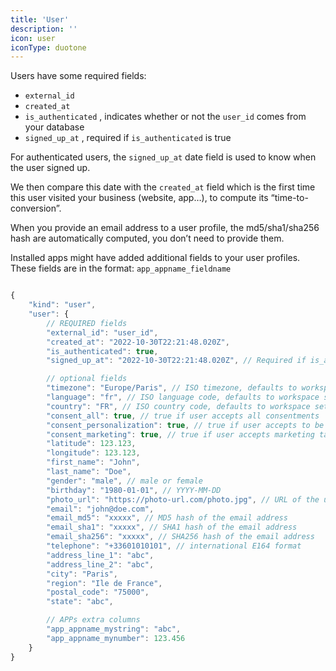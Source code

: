 ```yaml
---
title: 'User'
description: ''
icon: user
iconType: duotone
---
```


Users have some required fields:

- `external_id`
- `created_at`
- `is_authenticated` , indicates whether or not the `user_id` comes from your database
- `signed_up_at` , required if `is_authenticated` is true

For authenticated users, the `signed_up_at` date field is used to know when the user signed up. 

We then compare this date with the `created_at` field which is the first time this user visited your business (website, app…), to compute its “time-to-conversion”.

When you provide an email address to a user profile, the md5/sha1/sha256 hash are automatically computed, you don’t need to provide them.

Installed apps might have added additional fields to your user profiles. These fields are in the format: `app_appname_fieldname`

```jsx

{
  	"kind": "user",
  	"user": {
		// REQUIRED fields
		"external_id": "user_id",
		"created_at": "2022-10-30T22:21:48.020Z",
		"is_authenticated": true,
		"signed_up_at": "2022-10-30T22:21:48.020Z", // Required if is_authenticated = true

		// optional fields
		"timezone": "Europe/Paris", // ISO timezone, defaults to workspace settings if not provided
		"language": "fr", // ISO language code, defaults to workspace settings if not provided
		"country": "FR", // ISO country code, defaults to workspace settings if not provided
		"consent_all": true, // true if user accepts all consentments
		"consent_personalization": true, // true if user accepts to be tracked individually to activate onsite personalization
		"consent_marketing": true, // true if user accepts marketing targeting
		"latitude": 123.123,
		"longitude": 123.123,
		"first_name": "John",
		"last_name": "Doe",
		"gender": "male", // male or female
		"birthday": "1980-01-01", // YYYY-MM-DD
		"photo_url": "https://photo-url.com/photo.jpg", // URL of the user profile photo
		"email": "john@doe.com",
		"email_md5": "xxxxx", // MD5 hash of the email address
		"email_sha1": "xxxxx", // SHA1 hash of the email address
		"email_sha256": "xxxxx", // SHA256 hash of the email address
		"telephone": "+33601010101", // international E164 format
		"address_line_1": "abc",
		"address_line_2": "abc",
		"city": "Paris",
		"region": "Ile de France",
		"postal_code": "75000",
		"state": "abc",

		// APPs extra columns
		"app_appname_mystring": "abc",
		"app_appname_mynumber": 123.456
	}
}
```
